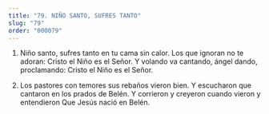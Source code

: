 ```yaml
---
title: "79. NIÑO SANTO, SUFRES TANTO"
slug: "79"
order: "000079"
---
```


1. Niño santo, sufres tanto en tu cama sin calor.
Los que ignoran no te adoran: Cristo el Niño es  el Señor.
Y volando va cantando, ángel dando, proclamando:
Cristo el Niño es el Señor.
 
2.  Los pastores con temores sus rebaños vieron bien. Y escucharon que cantaron en los prados de Belén.
Y corrieron y creyeron cuando vieron y entendieron
Que Jesús nació en Belén.
